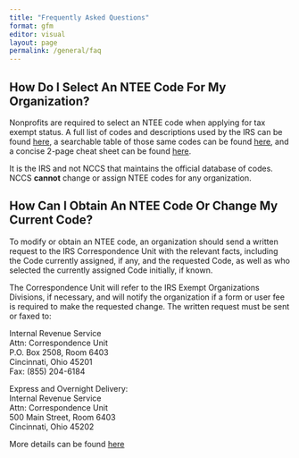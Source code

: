 ```yaml
---
title: "Frequently Asked Questions"
format: gfm
editor: visual
layout: page
permalink: /general/faq
---
```


## How Do I Select An NTEE Code For My Organization?

Nonprofits are required to select an NTEE code when applying for tax exempt status. A full list of codes and descriptions used by the IRS can be found [here](https://urbaninstitute.github.io/nccs-legacy/ntee/ntee.html), a searchable table of those same codes can be found [here](https://nccs.urban.org/nccs/widgets/ntee_tables/ntee1_table.html), and a concise 2-page cheat sheet can be found [here](https://nccs.urban.org/nccs/pubs/ntee-two-page-2005.pdf).

It is the IRS and not NCCS that maintains the official database of codes. NCCS **cannot** change or assign NTEE codes for any organization.

## How Can I Obtain An NTEE Code Or Change My Current Code?

To modify or obtain an NTEE code, an organization should send a written request to the IRS Correspondence Unit with the relevant facts, including the Code currently assigned, if any, and the requested Code, as well as who selected the currently assigned Code initially, if known.

The Correspondence Unit will refer to the IRS Exempt Organizations Divisions, if necessary, and will notify the organization if a form or user fee is required to make the requested change. The written request must be sent or faxed to:

Internal Revenue Service  
Attn: Correspondence Unit  
P.O. Box 2508, Room 6403  
Cincinnati, Ohio 45201  
Fax: (855) 204-6184

Express and Overnight Delivery: <br> Internal Revenue Service <br> Attn: Correspondence Unit <br> 500 Main Street, Room 6403 <br> Cincinnati, Ohio 45202 <br>

More details can be found [here](https://www.irs.gov/publications/p557)
